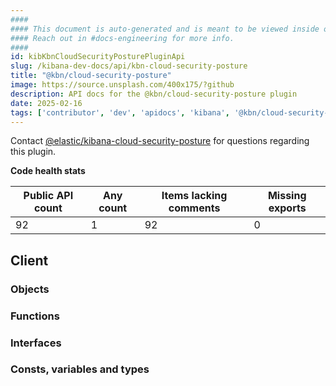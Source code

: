```yaml
---
####
#### This document is auto-generated and is meant to be viewed inside our experimental, new docs system.
#### Reach out in #docs-engineering for more info.
####
id: kibKbnCloudSecurityPosturePluginApi
slug: /kibana-dev-docs/api/kbn-cloud-security-posture
title: "@kbn/cloud-security-posture"
image: https://source.unsplash.com/400x175/?github
description: API docs for the @kbn/cloud-security-posture plugin
date: 2025-02-16
tags: ['contributor', 'dev', 'apidocs', 'kibana', '@kbn/cloud-security-posture']
---
```




Contact [@elastic/kibana-cloud-security-posture](https://github.com/orgs/elastic/teams/kibana-cloud-security-posture) for questions regarding this plugin.

**Code health stats**

| Public API count  | Any count | Items lacking comments | Missing exports |
|-------------------|-----------|------------------------|-----------------|
| 92 | 1 | 92 | 0 |

## Client

### Objects
<DocDefinitionList data={kbnCloudSecurityPostureObj.client.objects}/>

### Functions
<DocDefinitionList data={kbnCloudSecurityPostureObj.client.functions}/>

### Interfaces
<DocDefinitionList data={kbnCloudSecurityPostureObj.client.interfaces}/>

### Consts, variables and types
<DocDefinitionList data={kbnCloudSecurityPostureObj.client.misc}/>

